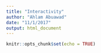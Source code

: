 ```yaml
---
title: "Interactivity"
author: "Ahlam Abuawad"
date: "11/1/2017"
output: html_document
---
```


```r
knitr::opts_chunk$set(echo = TRUE)
```
